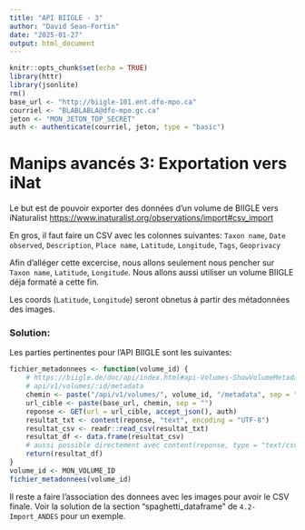 ```yaml
---
title: "API BIIGLE - 3"
author: "David Sean-Fortin"
date: "2025-01-27"
output: html_document
---
```


```r
knitr::opts_chunk$set(echo = TRUE)
library(httr)
library(jsonlite)
rm()
base_url <- "http://biigle-101.ent.dfo-mpo.ca"
courriel <- "BLABLABLA@dfo-mpo.gc.ca"
jeton <- "MON_JETON_TOP_SECRET"
auth <- authenticate(courriel, jeton, type = "basic")
```

# Manips avancés 3: Exportation vers iNat

Le but est de pouvoir exporter des données d'un volume de BIIGLE vers iNaturalist <https://www.inaturalist.org/observations/import#csv_import>

En gros, il faut faire un CSV avec les colonnes suivantes: `Taxon name`, `Date observed`, `Description`, `Place name`, `Latitude`, `Longitude`, `Tags`, `Geoprivacy`

Afin d'alléger cette excercise, nous allons seulement nous pencher sur `Taxon name`, `Latitude`, `Longitude`.
Nous allons aussi utiliser un volume BIIGLE déja formaté a cette fin.

Les coords (`Latitude`, `Longitude`) seront obnetus à partir des métadonnées des images.


### Solution: 
Les parties pertinentes pour l'API BIIGLE sont les suivantes:
```r
fichier_metadonnees <- function(volume_id) {
    # https://biigle.de/doc/api/index.html#api-Volumes-ShowVolumeMetadata
    # api/v1/volumes/:id/metadata
    chemin <- paste("/api/v1/volumes/", volume_id, "/metadata", sep = "")
    url_cible <- paste(base_url, chemin, sep = "")
    reponse <- GET(url = url_cible, accept_json(), auth)
    resultat_txt <- content(reponse, "text", encoding = "UTF-8")
    resultat_csv <- readr::read_csv(resultat_txt)
    resultat_df <- data.frame(resultat_csv)
    # aussi possible directement avec content(reponse, type = "text/csv")
    return(resultat_df)
}
volume_id <- MON_VOLUME_ID
fichier_metadonnees(volume_id)

```
Il reste a faire l'association des donnees avec les images pour avoir le CSV finale.
Voir la solution de la section "spaghetti_dataframe" de `4.2-Import_ANDES` pour un exemple.
